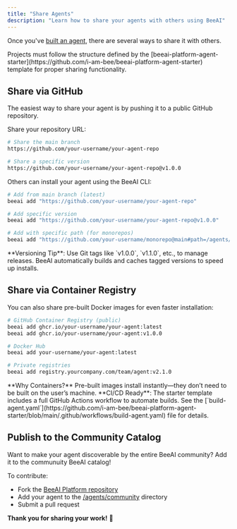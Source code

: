 ```yaml
---
title: "Share Agents"
description: "Learn how to share your agents with others using BeeAI"
---
```


Once you've [built an agent](/how-to/build-agents), there are several ways to share it with others.

<Note>
Projects must follow the structure defined by the [beeai-platform-agent-starter](https://github.com/i-am-bee/beeai-platform-agent-starter) template for proper sharing functionality.
</Note>

## Share via GitHub

The easiest way to share your agent is by pushing it to a public GitHub repository.

Share your repository URL:
```bash
# Share the main branch
https://github.com/your-username/your-agent-repo

# Share a specific version
https://github.com/your-username/your-agent-repo@v1.0.0
```

Others can install your agent using the BeeAI CLI:

```bash
# Add from main branch (latest)
beeai add "https://github.com/your-username/your-agent-repo"

# Add specific version
beeai add "https://github.com/your-username/your-agent-repo@v1.0.0"

# Add with specific path (for monorepos)
beeai add "https://github.com/your-username/monorepo@main#path=/agents/my-agent"
```

<Tip> 
**Versioning Tip**: Use Git tags like `v1.0.0`, `v1.1.0`, etc., to manage releases. BeeAI automatically builds and caches tagged versions to speed up installs. 
</Tip>

## Share via Container Registry

You can also share pre-built Docker images for even faster installation:

```bash
# GitHub Container Registry (public)
beeai add ghcr.io/your-username/your-agent:latest
beeai add ghcr.io/your-username/your-agent:v1.0.0

# Docker Hub
beeai add your-username/your-agent:latest

# Private registries
beeai add registry.yourcompany.com/team/agent:v2.1.0
```

<Note> 
**Why Containers?** Pre-built images install instantly—they don’t need to be built on the user’s machine. 
</Note> 

<Note> 
**CI/CD Ready**: The starter template includes a full GitHub Actions workflow to automate builds. See the [`build-agent.yaml`](https://github.com/i-am-bee/beeai-platform-agent-starter/blob/main/.github/workflows/build-agent.yaml) file for details. 
</Note>

## Publish to the Community Catalog

Want to make your agent discoverable by the entire BeeAI community? Add it to the communuity BeeAI catalog!

To contribute:
- Fork the [BeeAI Platform repository](https://github.com/i-am-bee/beeai-platform)
- Add your agent to the [/agents/community](https://github.com/i-am-bee/beeai-platform/tree/main/agents/community) directory
- Submit a pull request

**Thank you for sharing your work!** 💛